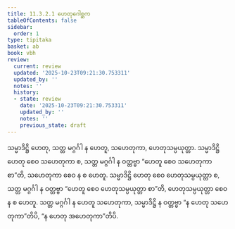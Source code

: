 ```yaml
---
title: 11.3.2.1 ဟေတုဂေါစ္ဆက
tableOfContents: false
sidebar:
  order: 1
type: tipitaka
basket: ab
book: vbh
review:
  current: review
  updated: '2025-10-23T09:21:30.753311'
  updated_by: ''
  notes: ''
  history:
  - state: review
    date: '2025-10-23T09:21:30.753311'
    updated_by: ''
    notes: ''
    previous_state: draft
---
```



<ReviewStatus review={frontmatter.review} showDetails={true} />

<HypothesisAnnotation frontmatter={frontmatter} />

<DynamicBreadcrumb />

<Division number="507" book="vbh" e="ch" v="30" p="251">

<Paragraph number="1691" book="vbh">
သမ္မာဒိဋ္ဌိ ဟေတု, သတ္တ မဂ္ဂင်္ဂါ န ဟေတူ, သဟေတုကာ, ဟေတုသမ္ပယုတ္တာ. သမ္မာဒိဋ္ဌိ ဟေတု စေဝ သဟေတုကာ စ, သတ္တ မဂ္ဂင်္ဂါ န ဝတ္တဗ္ဗာ “ဟေတူ စေဝ သဟေတုကာ စာ”တိ, သဟေတုကာ စေဝ န စ ဟေတူ. သမ္မာဒိဋ္ဌိ ဟေတု စေဝ ဟေတုသမ္ပယုတ္တာ စ, သတ္တ မဂ္ဂင်္ဂါ န ဝတ္တဗ္ဗာ “ဟေတူ စေဝ ဟေတုသမ္ပယုတ္တာ စာ”တိ, ဟေတုသမ္ပယုတ္တာ စေဝ န စ ဟေတူ. သတ္တ မဂ္ဂင်္ဂါ န ဟေတူ သဟေတုကာ, သမ္မာဒိဋ္ဌိ န ဝတ္တဗ္ဗာ “န ဟေတု သဟေတုကာ”တိပိ, “န ဟေတု အဟေတုကာ”တိပိ.
</Paragraph>
</Division>